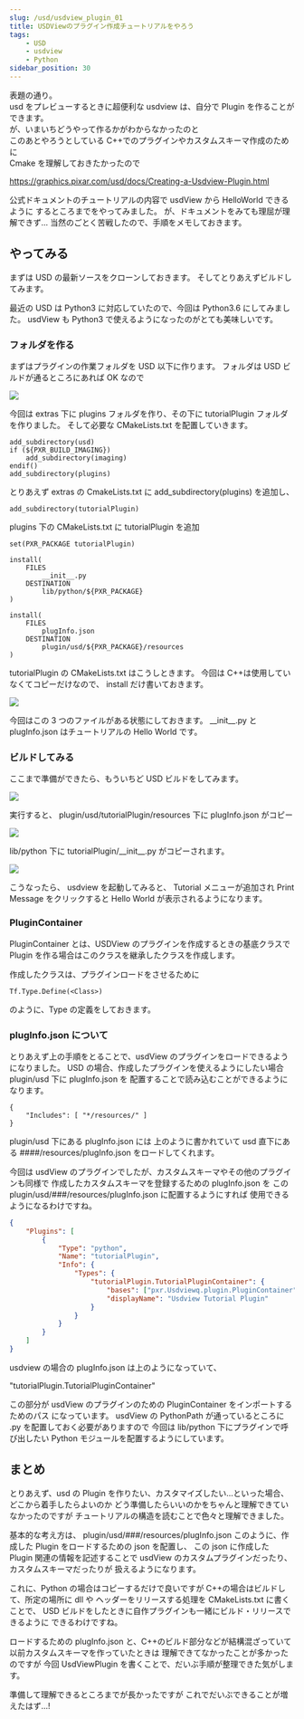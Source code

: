 ```yaml
---
slug: /usd/usdview_plugin_01
title: USDViewのプラグイン作成チュートリアルをやろう
tags:
    - USD
    - usdview
    - Python
sidebar_position: 30
---
```


表題の通り。  
usd をプレビューするときに超便利な usdview は、自分で Plugin を作ることができます。  
が、いまいちどうやって作るかがわからなかったのと  
このあとやろうとしている C++でのプラグインやカスタムスキーマ作成のために  
Cmake を理解しておきたかったので

https://graphics.pixar.com/usd/docs/Creating-a-Usdview-Plugin.html

公式ドキュメントのチュートリアルの内容で usdView から HelloWorld できるように
するところまでをやってみました。
が、ドキュメントをみても理屈が理解できず...
当然のごとく苦戦したので、手順をメモしておきます。

## やってみる

まずは USD の最新ソースをクローンしておきます。
そしてとりあえずビルドしてみます。

最近の USD は Python3 に対応していたので、今回は Python3.6 にしてみました。
usdView も Python3 で使えるようになったのがとても美味しいです。

### フォルダを作る

まずはプラグインの作業フォルダを USD 以下に作ります。
フォルダは USD ビルドが通るところにあれば OK なので

![](https://gyazo.com/d2ac458e4efe4162da35efb080c4dc13.png)

今回は extras 下に plugins フォルダを作り、その下に tutorialPlugin フォルダを作りました。
そして必要な CMakeLists.txt を配置していきます。

```
add_subdirectory(usd)
if (${PXR_BUILD_IMAGING})
    add_subdirectory(imaging)
endif()
add_subdirectory(plugins)
```

とりあえず extras の CmakeLists.txt に add_subdirectory(plugins) を追加し、

```
add_subdirectory(tutorialPlugin)
```

plugins 下の CMakeLists.txt に tutorialPlugin を追加

```
set(PXR_PACKAGE tutorialPlugin)

install(
    FILES
        __init__.py
    DESTINATION
        lib/python/${PXR_PACKAGE}
)

install(
    FILES
        plugInfo.json
    DESTINATION
        plugin/usd/${PXR_PACKAGE}/resources
)
```

tutorialPlugin の CMakeLists.txt はこうしときます。
今回は C++は使用していなくてコピーだけなので、 install だけ書いておきます。

![](https://gyazo.com/93f036e687a3114dc3475e2344fce3dc.png)

今回はこの 3 つのファイルがある状態にしておきます。
\_\_init\_\_.py と plugInfo.json はチュートリアルの Hello World です。

### ビルドしてみる

ここまで準備ができたら、もういちど USD ビルドをしてみます。

![](https://gyazo.com/255e74e6d5a831ff386167157f0f7057.png)

実行すると、 plugin/usd/tutorialPlugin/resources 下に plugInfo.json がコピー

![](https://gyazo.com/c93ef3d4528ea5730fe9df47bf67259d.png)

lib/python 下に tutorialPlugin/\_\_init\_\_.py がコピーされます。

![](https://gyazo.com/fb956651e908a6414599f2306824fb20.png)

こうなったら、 usdview を起動してみると、 Tutorial メニューが追加され
Print Message をクリックすると Hello World が表示されるようになります。

### PluginContainer

PluginContainer とは、USDView のプラグインを作成するときの基底クラスで
Plugin を作る場合はこのクラスを継承したクラスを作成します。

作成したクラスは、プラグインロードをさせるために

```
Tf.Type.Define(<Class>)
```

のように、Type の定義をしておきます。

### plugInfo.json について

とりあえず上の手順をとることで、usdView のプラグインをロードできるようになりました。
USD の場合、作成したプラグインを使えるようにしたい場合 plugin/usd 下に plugInfo.json を
配置することで読み込むことができるようになります。

```
{
    "Includes": [ "*/resources/" ]
}
```

plugin/usd 下にある plugInfo.json には 上のように書かれていて
usd 直下にある ####/resources/plugInfo.json をロードしてくれます。

今回は usdView のプラグインでしたが、カスタムスキーマやその他のプラグインも同様で
作成したカスタムスキーマを登録するための plugInfo.json を
この plugin/usd/###/resources/plugInfo.json に配置するようにすれば
使用できるようになるわけですね。

```json
{
	"Plugins": [
		{
			"Type": "python",
			"Name": "tutorialPlugin",
			"Info": {
				"Types": {
					"tutorialPlugin.TutorialPluginContainer": {
						"bases": ["pxr.Usdviewq.plugin.PluginContainer"],
						"displayName": "Usdview Tutorial Plugin"
					}
				}
			}
		}
	]
}
```

usdview の場合の plugInfo.json は上のようになっていて、

"tutorialPlugin.TutorialPluginContainer"

この部分が usdView のプラグインのための PluginContainer をインポートするためのパス
になっています。
usdView の PythonPath が通っているところに .py を配置しておく必要がありますので
今回は lib/python 下にプラグインで呼び出したい Python モジュールを配置するようにしています。

## まとめ

とりあえず、usd の Plugin を作りたい、カスタマイズしたい...といった場合、
どこから着手したらよいのか
どう準備したらいいのかをちゃんと理解できていなかったのですが
チュートリアルの構造を読むことで色々と理解できました。

基本的な考え方は、
plugin/usd/###/resources/plugInfo.json
このように、作成した Plugin をロードするための json を配置し、
この json に作成した Plugin 関連の情報を記述することで
usdView のカスタムプラグインだったり、カスタムスキーマだったりが
扱えるようになります。

これに、Python の場合はコピーするだけで良いですが
C++の場合はビルドして、所定の場所に dll や ヘッダーをリリースする処理を
CMakeLists.txt に書くことで、
USD ビルドをしたときに自作プラグインも一緒にビルド・リリースできるように
できるわけですね。

ロードするための plugInfo.json と、C++のビルド部分などが結構混ざっていて
以前カスタムスキーマを作っていたときは
理解できてなかったことが多かったのですが
今回 UsdViewPlugin を書くことで、だいぶ手順が整理できた気がします。

準備して理解できるところまでが長かったですが
これでだいぶできることが増えたはず...!
